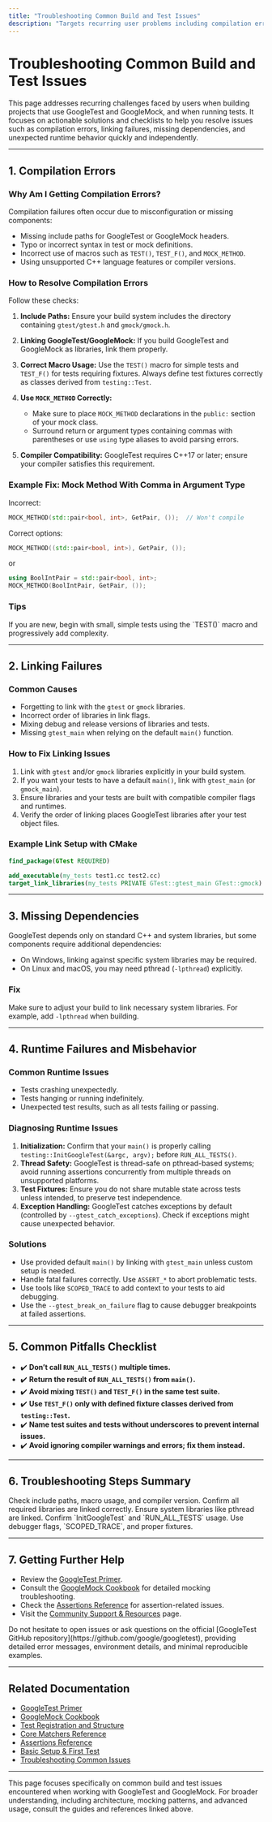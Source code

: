 ```yaml
---
title: "Troubleshooting Common Build and Test Issues"
description: "Targets recurring user problems including compilation errors, linking failures, missing dependencies, and runtime misbehavior. Provides actionable solutions and checklists to resolve problems quickly and independently."
---
```


# Troubleshooting Common Build and Test Issues

This page addresses recurring challenges faced by users when building projects that use GoogleTest and GoogleMock, and when running tests. It focuses on actionable solutions and checklists to help you resolve issues such as compilation errors, linking failures, missing dependencies, and unexpected runtime behavior quickly and independently.

---

## 1. Compilation Errors

### Why Am I Getting Compilation Errors?

Compilation failures often occur due to misconfiguration or missing components:

- Missing include paths for GoogleTest or GoogleMock headers.
- Typo or incorrect syntax in test or mock definitions.
- Incorrect use of macros such as `TEST()`, `TEST_F()`, and `MOCK_METHOD`.
- Using unsupported C++ language features or compiler versions.

### How to Resolve Compilation Errors

Follow these checks:

1. **Include Paths:** Ensure your build system includes the directory containing `gtest/gtest.h` and `gmock/gmock.h`.

2. **Linking GoogleTest/GoogleMock:** If you build GoogleTest and GoogleMock as libraries, link them properly.

3. **Correct Macro Usage:** Use the `TEST()` macro for simple tests and `TEST_F()` for tests requiring fixtures. Always define test fixtures correctly as classes derived from `testing::Test`.

4. **Use `MOCK_METHOD` Correctly:**
   - Make sure to place `MOCK_METHOD` declarations in the `public:` section of your mock class.
   - Surround return or argument types containing commas with parentheses or use `using` type aliases to avoid parsing errors.

5. **Compiler Compatibility:** GoogleTest requires C++17 or later; ensure your compiler satisfies this requirement.

### Example Fix: Mock Method With Comma in Argument Type

Incorrect:
```cpp
MOCK_METHOD(std::pair<bool, int>, GetPair, ());  // Won't compile
```

Correct options:
```cpp
MOCK_METHOD((std::pair<bool, int>), GetPair, ());
```
or
```cpp
using BoolIntPair = std::pair<bool, int>;
MOCK_METHOD(BoolIntPair, GetPair, ());
```

### Tips

<Tip>
If you are new, begin with small, simple tests using the `TEST()` macro and progressively add complexity.
</Tip>

---

## 2. Linking Failures

### Common Causes

- Forgetting to link with the `gtest` or `gmock` libraries.
- Incorrect order of libraries in link flags.
- Mixing debug and release versions of libraries and tests.
- Missing `gtest_main` when relying on the default `main()` function.

### How to Fix Linking Issues

1. Link with `gtest` and/or `gmock` libraries explicitly in your build system.
2. If you want your tests to have a default `main()`, link with `gtest_main` (or `gmock_main`).
3. Ensure libraries and your tests are built with compatible compiler flags and runtimes.
4. Verify the order of linking places GoogleTest libraries after your test object files.

### Example Link Setup with CMake

```cmake
find_package(GTest REQUIRED)

add_executable(my_tests test1.cc test2.cc)
target_link_libraries(my_tests PRIVATE GTest::gtest_main GTest::gmock)
```

---

## 3. Missing Dependencies

GoogleTest depends only on standard C++ and system libraries, but some components require additional dependencies:

- On Windows, linking against specific system libraries may be required.
- On Linux and macOS, you may need pthread (`-lpthread`) explicitly.

### Fix

Make sure to adjust your build to link necessary system libraries. For example, add `-lpthread` when building.

---

## 4. Runtime Failures and Misbehavior

### Common Runtime Issues

- Tests crashing unexpectedly.
- Tests hanging or running indefinitely.
- Unexpected test results, such as all tests failing or passing.

### Diagnosing Runtime Issues

1. **Initialization:** Confirm that your `main()` is properly calling `testing::InitGoogleTest(&argc, argv);` before `RUN_ALL_TESTS()`.
2. **Thread Safety:** GoogleTest is thread-safe on pthread-based systems; avoid running assertions concurrently from multiple threads on unsupported platforms.
3. **Test Fixtures:** Ensure you do not share mutable state across tests unless intended, to preserve test independence.
4. **Exception Handling:** GoogleTest catches exceptions by default (controlled by `--gtest_catch_exceptions`). Check if exceptions might cause unexpected behavior.

### Solutions

- Use provided default `main()` by linking with `gtest_main` unless custom setup is needed.
- Handle fatal failures correctly. Use `ASSERT_*` to abort problematic tests.
- Use tools like `SCOPED_TRACE` to add context to your tests to aid debugging.
- Use the `--gtest_break_on_failure` flag to cause debugger breakpoints at failed assertions.

---

## 5. Common Pitfalls Checklist

- ✔️ **Don’t call `RUN_ALL_TESTS()` multiple times.**
- ✔️ **Return the result of `RUN_ALL_TESTS()` from `main()`.**
- ✔️ **Avoid mixing `TEST()` and `TEST_F()` in the same test suite.**
- ✔️ **Use `TEST_F()` only with defined fixture classes derived from `testing::Test`.**
- ✔️ **Name test suites and tests without underscores to prevent internal issues.**
- ✔️ **Avoid ignoring compiler warnings and errors; fix them instead.**

---

## 6. Troubleshooting Steps Summary

<Steps>
<Step title="Fix Compilation Errors">
  Check include paths, macro usage, and compiler version.
</Step>
<Step title="Resolve Linking Failures">
  Confirm all required libraries are linked correctly.
</Step>
<Step title="Verify Dependencies">
  Ensure system libraries like pthread are linked.
</Step>
<Step title="Validate Test Program Setup">
  Confirm `InitGoogleTest` and `RUN_ALL_TESTS` usage.
</Step>
<Step title="Isolate Runtime Failures">
  Use debugger flags, `SCOPED_TRACE`, and proper fixtures.
</Step>
</Steps>

---

## 7. Getting Further Help

- Review the [GoogleTest Primer](overview/introduction-product-value/what-is-googletest).
- Consult the [GoogleMock Cookbook](docs/gmock_cook_book.md) for detailed mocking troubleshooting.
- Check the [Assertions Reference](docs/reference/assertions.md) for assertion-related issues.
- Visit the [Community Support & Resources](faq/community-support/help-channels) page.

<Note>
Do not hesitate to open issues or ask questions on the official [GoogleTest GitHub repository](https://github.com/google/googletest), providing detailed error messages, environment details, and minimal reproducible examples.
</Note>

---

## Related Documentation

- [GoogleTest Primer](/overview/introduction-product-value/what-is-googletest)
- [GoogleMock Cookbook](docs/gmock_cook_book.md)
- [Test Registration and Structure](api-reference/core-testing-apis/test-registration-and-structure)
- [Core Matchers Reference](api-reference/matcher-and-mocking-apis/core-matchers-reference)
- [Assertions Reference](docs/reference/assertions.md)
- [Basic Setup & First Test](getting-started/basic-setup-first-test/configure-project)
- [Troubleshooting Common Issues](getting-started/troubleshooting-validation/common-issues)

---

<Info>
This page focuses specifically on common build and test issues encountered when working with GoogleTest and GoogleMock. For broader understanding, including architecture, mocking patterns, and advanced usage, consult the guides and references linked above.
</Info>